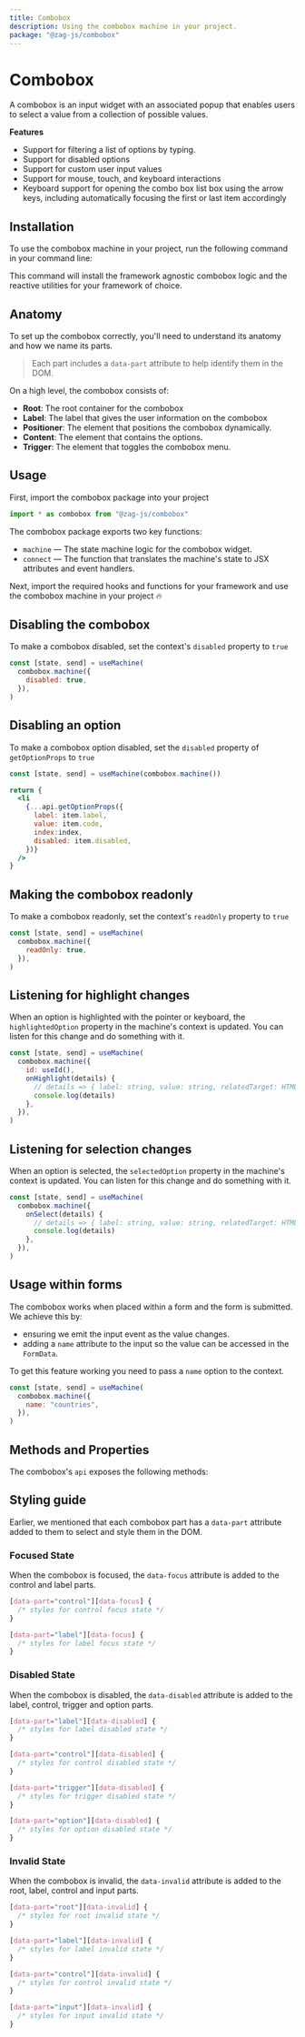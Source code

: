 ```yaml
---
title: Combobox
description: Using the combobox machine in your project.
package: "@zag-js/combobox"
---
```


# Combobox

A combobox is an input widget with an associated popup that enables users to
select a value from a collection of possible values.

<Resources pkg="@zag-js/combobox" />

<Showcase id="Combobox" />

**Features**

- Support for filtering a list of options by typing.
- Support for disabled options
- Support for custom user input values
- Support for mouse, touch, and keyboard interactions
- Keyboard support for opening the combo box list box using the arrow keys,
  including automatically focusing the first or last item accordingly

## Installation

To use the combobox machine in your project, run the following command in your
command line:

<CodeSnippet id="combobox/installation.mdx" />

This command will install the framework agnostic combobox logic and the reactive
utilities for your framework of choice.

## Anatomy

To set up the combobox correctly, you'll need to understand its anatomy and how
we name its parts.

> Each part includes a `data-part` attribute to help identify them in the DOM.

<Anatomy id="combobox" />

On a high level, the combobox consists of:

- **Root**: The root container for the combobox
- **Label**: The label that gives the user information on the combobox
- **Positioner**: The element that positions the combobox dynamically.
- **Content**: The element that contains the options.
- **Trigger**: The element that toggles the combobox menu.

## Usage

First, import the combobox package into your project

```jsx
import * as combobox from "@zag-js/combobox"
```

The combobox package exports two key functions:

- `machine` — The state machine logic for the combobox widget.
- `connect` — The function that translates the machine's state to JSX attributes
  and event handlers.

Next, import the required hooks and functions for your framework and use the
combobox machine in your project 🔥

<CodeSnippet id="combobox/usage.mdx" />

## Disabling the combobox

To make a combobox disabled, set the context's `disabled` property to `true`

```jsx {3}
const [state, send] = useMachine(
  combobox.machine({
    disabled: true,
  }),
)
```

## Disabling an option

To make a combobox option disabled, set the `disabled` property of
`getOptionProps` to `true`

```jsx {9}
const [state, send] = useMachine(combobox.machine())

return {
  <li
    {...api.getOptionProps({
      label: item.label,
      value: item.code,
      index:index,
      disabled: item.disabled,
    })}
  />
}
```

## Making the combobox readonly

To make a combobox readonly, set the context's `readOnly` property to `true`

```jsx {3}
const [state, send] = useMachine(
  combobox.machine({
    readOnly: true,
  }),
)
```

## Listening for highlight changes

When an option is highlighted with the pointer or keyboard, the
`highlightedOption` property in the machine's context is updated. You can listen
for this change and do something with it.

```jsx {4-7}
const [state, send] = useMachine(
  combobox.machine({
    id: useId(),
    onHighlight(details) {
      // details => { label: string, value: string, relatedTarget: HTMLElement | null }
      console.log(details)
    },
  }),
)
```

## Listening for selection changes

When an option is selected, the `selectedOption` property in the machine's
context is updated. You can listen for this change and do something with it.

```jsx {3-6}
const [state, send] = useMachine(
  combobox.machine({
    onSelect(details) {
      // details => { label: string, value: string, relatedTarget: HTMLElement | null }
      console.log(details)
    },
  }),
)
```

## Usage within forms

The combobox works when placed within a form and the form is submitted. We
achieve this by:

- ensuring we emit the input event as the value changes.
- adding a `name` attribute to the input so the value can be accessed in the
  `FormData`.

To get this feature working you need to pass a `name` option to the context.

```jsx {3}
const [state, send] = useMachine(
  combobox.machine({
    name: "countries",
  }),
)
```

## Methods and Properties

The combobox's `api` exposes the following methods:

<ApiTable name="combobox" />

## Styling guide

Earlier, we mentioned that each combobox part has a `data-part` attribute added
to them to select and style them in the DOM.

### Focused State

When the combobox is focused, the `data-focus` attribute is added to the control
and label parts.

```css
[data-part="control"][data-focus] {
  /* styles for control focus state */
}

[data-part="label"][data-focus] {
  /* styles for label focus state */
}
```

### Disabled State

When the combobox is disabled, the `data-disabled` attribute is added to the
label, control, trigger and option parts.

```css
[data-part="label"][data-disabled] {
  /* styles for label disabled state */
}

[data-part="control"][data-disabled] {
  /* styles for control disabled state */
}

[data-part="trigger"][data-disabled] {
  /* styles for trigger disabled state */
}

[data-part="option"][data-disabled] {
  /* styles for option disabled state */
}
```

### Invalid State

When the combobox is invalid, the `data-invalid` attribute is added to the root,
label, control and input parts.

```css
[data-part="root"][data-invalid] {
  /* styles for root invalid state */
}

[data-part="label"][data-invalid] {
  /* styles for label invalid state */
}

[data-part="control"][data-invalid] {
  /* styles for control invalid state */
}

[data-part="input"][data-invalid] {
  /* styles for input invalid state */
}
```
